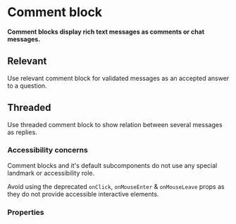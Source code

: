 # Comment block

**Comment blocks display rich text messages as comments or chat messages.**

<DemoBlock demo="default" withThemeSwitcher />

## Relevant

Use relevant comment block for validated messages as an accepted answer to a question.

<DemoBlock demo="relevant" withThemeSwitcher />

## Threaded

Use threaded comment block to show relation between several messages as replies.

<DemoBlock demo="threaded" withThemeSwitcher />

### Accessibility concerns

Comment blocks and it's default subcomponents do not use any special landmark or accessibility role.

Avoid using the deprecated `onClick`, `onMouseEnter` & `onMouseLeave` props as they do not provide accessible interactive elements.

### Properties

<PropTable component="CommentBlock" />
